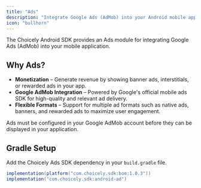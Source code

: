 ```yaml
---
title: "Ads"
description: "Integrate Google Ads (AdMob) into your Android mobile application"
icon: "bullhorn"
---
```


The Choicely Android SDK provides an Ads module for integrating Google Ads (AdMob) into your mobile application.

## Why Ads?

- **Monetization** – Generate revenue by showing banner ads, interstitials, or rewarded ads in your app.
- **Google AdMob Integration** – Powered by Google's official mobile ads SDK for high-quality and relevant ad delivery.
- **Flexible Formats** – Support for multiple ad formats such as native ads, banners, and rewarded ads to maximize user engagement.

<Note>
Ads must be configured in your Google AdMob account before they can be displayed in your application.
</Note>

## Gradle Setup

Add the Choicely Ads SDK dependency in your `build.gradle` file.

```gradle
implementation(platform("com.choicely.sdk:bom:1.0.3"))
implementation("com.choicely.sdk:android-ad")
```
